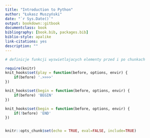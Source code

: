 ```yaml
--- 
title: "Introduction to Python"
author: "Łukasz Muszyński"
date: "`r Sys.Date()`"
output: bookdown::gitbook
documentclass: book
bibliography: [book.bib, packages.bib]
biblio-style: apalike
link-citations: yes
description: ""
---
```





```r

# definicje funkcji wyswietlajacych elementy przed i po chunkach

require(knitr)
knit_hooks$set(play = function(before, options, envir) {
    if(before) '.>>>>'
})

knit_hooks$set(begin = function(before, options, envir) {
    if(before) 'BEGIN'
})

knit_hooks$set(begin = function(before, options, envir) {
    if(!before) 'END'
})


knitr::opts_chunk$set(echo = TRUE, eval=FALSE, include=TRUE)


```



<!-- # INTRO -->

<!-- Different IT tools -->
